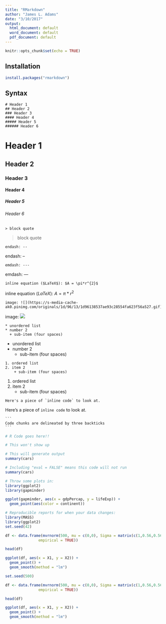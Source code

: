 ```yaml
---
title: "RMarkdown"
author: "James L. Adams"
date: "3/10/2017"
output:
  html_document: default
  word_document: default
  pdf_document: default
---
```


```r
knitr::opts_chunk$set(echo = TRUE)
```

## Installation

```r
install.packages("rmarkdown")
```

## Syntax

```
# Header 1
## Header 2
### Header 3
#### Header 4
##### Header 5
###### Header 6
```

# Header 1
## Header 2
### Header 3
#### Header 4
##### Header 5
###### Header 6

```
> block quote
```
> block quote

```
endash: --
```
endash: --

```
emdash: ---
```
emdash: ---

```
inline equation ($LaTeX$): $A = \pi*r^{2}$
```
inline equation ($LaTeX$): $A = \pi*r^{2}$

```
image: ![](https://s-media-cache-ak0.pinimg.com/originals/1d/96/13/1d96138537ae93c28554fa623f56a527.gif)
```
image: ![](https://s-media-cache-ak0.pinimg.com/originals/1d/96/13/1d96138537ae93c28554fa623f56a527.gif)

```
* unordered list
* number 2
  + sub-item (four spaces)
```

* unordered list
* number 2
    + sub-item (four spaces)

```
1. ordered list
2. item 2
    + sub-item (four spaces)
```

1. ordered list
2. item 2
    + sub-item (four spaces)
    
```
Here's a piece of `inline code` to look at.
```

Here's a piece of `inline code` to look at.


    ```
    Code chunks are delineated by three backticks
    ```

```r
# R Code goes here!!
```

```r
# This won't show up
```

```r
# This will generate output
summary(cars)
```


```r
# Including "eval = FALSE" means this code will not run
summary(cars)
```


```r
# Throw some plots in:
library(ggplot2)
library(gapminder)

ggplot(gapminder, aes(x = gdpPercap, y = lifeExp)) +
  geom_point(aes(color = continent))

```


```r
# Reproducible reports for when your data changes:
library(MASS)
library(ggplot2)
set.seed(42)

df <- data.frame(mvrnorm(500, mu = c(0,0), Sigma = matrix(c(1,0.56,0.56,1), ncol = 2),
               empirical = TRUE))

head(df)

ggplot(df, aes(x = X1, y = X2)) +
  geom_point() +
  geom_smooth(method = "lm")

```

```r
set.seed(500)

df <- data.frame(mvrnorm(500, mu = c(0,0), Sigma = matrix(c(1,0.56,0.56,1), ncol = 2),
               empirical = TRUE))

head(df)

ggplot(df, aes(x = X1, y = X2)) +
  geom_point() +
  geom_smooth(method = "lm")
```